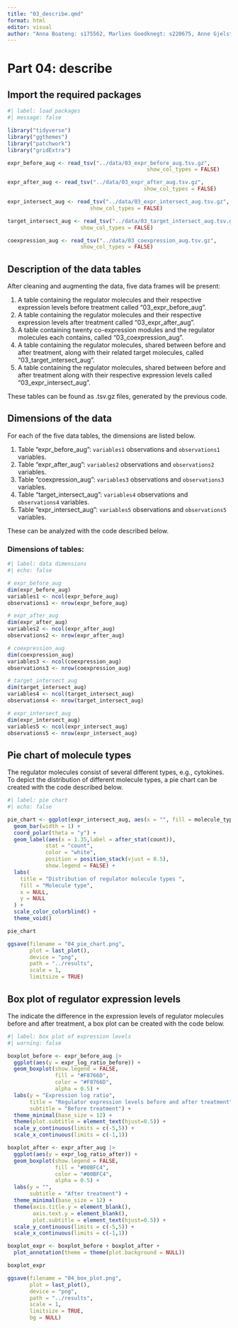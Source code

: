 ```yaml
---
title: "03_describe.qmd"
format: html
editor: visual
author: "Anna Boateng: s175562, Marlies Goedknegt: s220675, Anne Gjelstrup: s194530, Katja Jagd: s185395, Olivia Ronnenberg: s183359"
---
```


# Part 04: describe

## Import the required packages

```r
#| label: load packages
#| message: false

library("tidyverse")
library("ggthemes")
library("patchwork")
library("gridExtra")

```

```r
expr_before_aug <- read_tsv("../data/03_expr_before_aug.tsv.gz",
                                            show_col_types = FALSE)

expr_after_aug <- read_tsv("../data/03_expr_after_aug.tsv.gz",
                                           show_col_types = FALSE)

expr_intersect_aug <- read_tsv("../data/03_expr_intersect_aug.tsv.gz",
                          show_col_types = FALSE)

target_intersect_aug <- read_tsv("../data/03_target_intersect_aug.tsv.gz",
                       show_col_types = FALSE)

coexpression_aug <- read_tsv("../data/03_coexpression_aug.tsv.gz",
                       show_col_types = FALSE)
```

## Description of the data tables

After cleaning and augmenting the data, five data frames will be present:

1.  A table containing the regulator molecules and their respective expression levels before treatment called "03_expr_before_aug".
2.  A table containing the regulator molecules and their respective expression levels after treatment called "03_expr_after_aug".
3.  A table containing twenty co-expression modules and the regulator molecules each contains, called "03_coexpression_aug".
4.  A table containing the regulator molecules, shared between before and after treatment, along with their related target molecules, called "03_target_intersect_aug".
5.  A table containing the regulator molecules, shared between before and after treatment along with their respective expression levels called "03_expr_intersect_aug".

These tables can be found as .tsv.gz files, generated by the previous code.

## Dimensions of the data

For each of the five data tables, the dimensions are listed below.

1.  Table "expr_before_aug": `variables1` observations and `observations1` variables.
2.  Table "expr_after_aug": `variables2` observations and `observations2` variables.
3.  Table "coexpression_aug": `variables3` observations and `observations3` variables.
4.  Table "target_intersect_aug": `variables4` observations and `observations4` variables.
5.  Table "expr_intersect_aug": `variables5` observations and `observations5` variables.

These can be analyzed with the code described below.

### Dimensions of tables: 

```r

#| label: data dimensions
#| echo: false

# expr_before_aug
dim(expr_before_aug)
variables1 <- ncol(expr_before_aug)
observations1 <- nrow(expr_before_aug)

# expr_after_aug
dim(expr_after_aug)
variables2 <- ncol(expr_after_aug)
observations2 <- nrow(expr_after_aug)

# coexpression_aug
dim(coexpression_aug)
variables3 <- ncol(coexpression_aug)
observations3 <- nrow(coexpression_aug)

# target_intersect_aug 
dim(target_intersect_aug)
variables4 <- ncol(target_intersect_aug)
observations4 <- nrow(target_intersect_aug)

# expr_intersect_aug
dim(expr_intersect_aug)
variables5 <- ncol(expr_intersect_aug)
observations5 <- nrow(expr_intersect_aug)

```

## Pie chart of molecule types

The regulator molecules consist of several different types, e.g., cytokines. To depict the distribution of different molecule types, a pie chart can be created with the code described below.

```r

#| label: pie chart
#| echo: false

pie_chart <- ggplot(expr_intersect_aug, aes(x = "", fill = molecule_type)) +
  geom_bar(width = 1) +
  coord_polar(theta = "y") +
  geom_label(aes(x = 1.35,label = after_stat(count)), 
            stat = "count", 
            color = "white",
            position = position_stack(vjust = 0.5),
            show.legend = FALSE) +
  labs(
    title = "Distribution of regulator molecule types ",
    fill = "Molecule type",
    x = NULL,
    y = NULL
  ) +
  scale_color_colorblind() + 
  theme_void()

pie_chart

ggsave(filename = "04_pie_chart.png",
       plot = last_plot(),
       device = "png",
       path = "../results", 
       scale = 1,
       limitsize = TRUE)

```

## Box plot of regulator expression levels

The indicate the difference in the expression levels of regulator molecules before and after treatment, a box plot can be created with the code below.

```r
#| label: box plot of expression levels 
#| warning: false 

boxplot_before <- expr_before_aug |> 
  ggplot(aes(y = expr_log_ratio_before)) +
  geom_boxplot(show.legend = FALSE,
               fill = "#F8766D",
               color = "#F8766D",
               alpha = 0.5) +
  labs(y = "Expression log ratio",
       title = "Regulator expression levels before and after treatment",
       subtitle = "Before treatment") +
  theme_minimal(base_size = 12) +
  theme(plot.subtitle = element_text(hjust=0.5)) +
  scale_y_continuous(limits = c(-5,5)) +
  scale_x_continuous(limits = c(-1,1))

boxplot_after <- expr_after_aug |> 
  ggplot(aes(y = expr_log_ratio_after)) +
  geom_boxplot(show.legend = FALSE,
               fill = "#00BFC4",
               color = "#00BFC4",
               alpha = 0.5) +
  labs(y = "",
       subtitle = "After treatment") +
  theme_minimal(base_size = 12) +
  theme(axis.title.y = element_blank(),
        axis.text.y = element_blank(),
        plot.subtitle = element_text(hjust=0.5)) +
  scale_y_continuous(limits = c(-5,5)) +
  scale_x_continuous(limits = c(-1,1))

boxplot_expr <- boxplot_before + boxplot_after +
  plot_annotation(theme = theme(plot.background = NULL))

boxplot_expr

ggsave(filename = "04_box_plot.png",
       plot = last_plot(),
       device = "png",
       path = "../results",
       scale = 1,
       limitsize = TRUE,
       bg = NULL)

```
